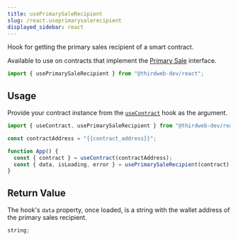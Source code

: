 ```yaml
---
title: usePrimarySaleRecipient
slug: /react.useprimarysalerecipient
displayed_sidebar: react
---
```


Hook for getting the primary sales recipient of a smart contract.

Available to use on contracts that implement the [Primary Sale](/contractkit/extension-contracts/primarysale) interface.

```jsx
import { usePrimarySaleRecipient } from "@thirdweb-dev/react";
```

## Usage

Provide your contract instance from the [`useContract`](react/hooks/usecontract) hook as the argument.

```jsx
import { useContract, usePrimarySaleRecipient } from "@thirdweb-dev/react";

const contractAddress = "{{contract_address}}";

function App() {
  const { contract } = useContract(contractAddress);
  const { data, isLoading, error } = usePrimarySaleRecipient(contract);
}
```

## Return Value

The hook's `data` property, once loaded, is a string with the wallet address of the primary sales recipient.

```jsx
string;
```
